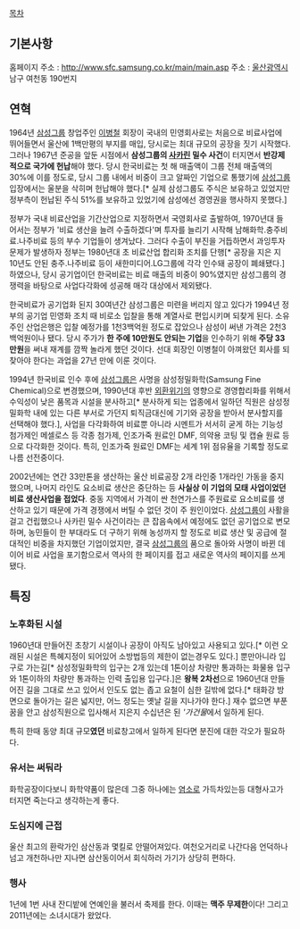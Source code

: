 [[목차]]

== 기본사항 ==
홈페이지 주소 : http://www.sfc.samsung.co.kr/main/main.asp
주소 : [[울산광역시]] 남구 여천동 190번지

== 연혁 ==
1964년 [[삼성그룹]] 창업주인 [[이병철]] 회장이 국내의 민영회사로는 처음으로 비료사업에 뛰어들면서 울산에 1백만평의 부지를 매입, 당시로는 최대 규모의 공장을 짓기 시작했다. 그러나 1967년 준공을 앞둔 시점에서 '''삼성그룹의 [[사카린]] 밀수 사건'''이 터지면서 '''반강제적으로 국가에 헌납'''해야 했다. 당시 한국비료는 첫 해 매출액이 그룹 전체 매출액의 30%에 이를 정도로, 당시 그룹 내에서 비중이 크고 알짜인 기업으로 통했기에 [[삼성그룹]] 입장에서는 울분을 삭히며 헌납해야 했다.[* 실제 삼성그룹도 주식은 보유하고 있었지만 정부측이 헌납된 주식 51%를 보유하고 있었기에 삼성에선 경영권을 행사하지 못했다.]

정부가 국내 비료산업을 기간산업으로 지정하면서 국영회사로 출발하여, 1970년대 들어서는 정부가 '비료 생산을 늘려 수출하겠다'며 투자를 늘리기 시작해 남해화학.충주비료.나주비료 등의 부수 기업들이 생겨났다. 그러다 수출이 부진을 거듭하면서 과잉투자 문제가 발생하자 정부는 1980년대 초 비료산업 합리화 조치를 단행[* 공장을 지은 지 10년도 안된 충주.나주비료 등이 새한미디어.LG그룹에 각각 인수돼 공장이 폐쇄됐다.]하였으나, 당시 공기업이던 한국비료는 비료 매출의 비중이 90%였지만 삼성그룹의 경쟁력을 바탕으로 사업다각화에 성공해 매각 대상에서 제외됐다.

한국비료가 공기업화 된지 30여년간 삼성그룹은 미련을 버리지 않고 있다가 1994년 정부의 공기업 민영화 조치 때 비로소 입찰을 통해 계열사로 편입시키며 되찾게 된다. 소유주인 산업은행은 입찰 예정가를 1천3백억원 정도로 잡았으나 삼성이 써낸 가격은 2천3백억원이나 됐다. 당시 주가가 '''한 주에 10만원도 안되는 기업'''을 인수하기 위해 '''주당 33만원'''을 써내 재계를 깜짝 놀라게 했던 것이다. 선대 회장인 이병철이 아껴왔던 회사를 되찾아야 한다는 과업을 27년 만에 이룬 것이다.

1994년 한국비료 인수 후에 [[삼성그룹]]은 사명을 삼성정밀화학(Samsung Fine Chemical)으로 변경했으며, 1990년대 후반 [[외환위기]]의 영향으로 경영합리화를 위해서 수익성이 낮은 품목과 시설을 분사하고[* 분사하게 되는 업종에서 일하던 직원은 삼성정밀화학 내에 있는 다른 부서로 가던지 퇴직금대신에 기기와 공장을 받아서 분사할지를 선택해야 했다.], 사업을 다각화하여 비료뿐 아니라 시멘트가 서서히 굳게 하는 기능성 첨가제인 메셀로스 등 각종 첨가제, 인조가죽 원료인 DMF, 의약용 코팅 및 캡슐 원료 등으로 다각화한 것이다. 특히, 인조가죽 원료인 DMF는 세계 1위 점유율을 기록할 정도로 나름 선전중이다. 

2002년에는 연간 33만톤을 생산하는 울산 비료공장 2개 라인중 1개라인 가동을 중지했으며, 나머지 라인도 요소비료 생산은 중단하는 등 '''사실상 이 기업의 모태 사업이었던 비료 생산사업을 접었다'''. 중동 지역에서 가격이 싼 천연가스를 주원료로 요소비료를 생산하고 있기 때문에 가격 경쟁에서 버틸 수 없던 것이 주 원인이었다. [[삼성그룹]]이 사활을 걸고 건립했으나 사카린 밀수 사건이라는 큰 잡음속에서 예정에도 없던 공기업으로 변모하며, 농민들이 한 부대라도 더 구하기 위해 농성까지 할 정도로 비료 생산 및 공급에 절대적인 비중을 차지했던 기업이었지만, 결국 [[삼성그룹]]의 품으로 돌아와 사명이 바뀐 데 이어 비료 사업을 포기함으로서 역사의 한 페이지를 접고 새로운 역사의 페이지를 쓰게 됐다.

== 특징 ==
=== 노후화된 시설 ===
1960년대 만들어진 초창기 시설이나 공장이 아직도 남아있고 사용되고 있다.[* 이런 오래된 시설은 특혜지정이 되어있어 소방법등의 제한이 없는경우도 있다.] 뿐만아니라 입구로 가는길[* 삼성정밀화학의 입구는 2개 있는데 1톤이상 차량만 통과하는 화물용 입구와 1톤이하의 차량만 통과하는 인력 출입용 입구다.]은 '''왕복 2차선'''으로 1960년대 만들어진 길을 그대로 쓰고 있어서 인도도 없는 좁고 요철이 심한 길밖에 없다.[* 태화강 방면으로 돌아가는 길은 넓지만, 어느 정도는 옛날 길을 지나가야 한다.]
재수 없으면 부푼꿈을 안고 삼성직원으로 입사해서 지은지 수십년은 된 '''가건물''에서 일하게 된다.

특히 한때 동양 최대 규모'''였던''' 비료창고에서 일하게 된다면 분진에 대한 각오가 필요하다.

=== 유서는 써둬라 ===
화학공장이다보니 화학약품이 많은데 그중 하나에는 [[염소]]로 가득차있는등 대형사고가 터지면 죽는다고 생각하는게 좋다.

=== 도심지에 근접 ===
울산 최고의 환락가인 삼산동과 몇킬로 안떨어져있다. 여천오거리로 나간다음 언덕하나 넘고 개천하나만 지나면 삼산동이어서 회식하러 가기가 상당히 편하다.

=== 행사 ===
1년에 1번 사내 잔디밭에 연예인을 불러서 축제를 한다. 이때는 '''맥주 무제한'''이다! 그리고 2011년에는 소녀시대가 왔었다.
